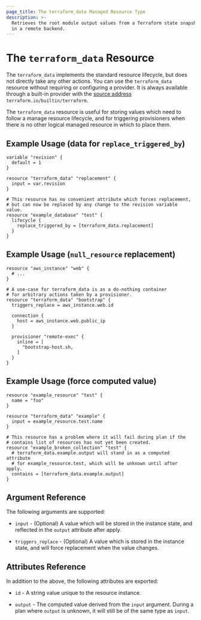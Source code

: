 ```yaml
---
page_title: The terraform_data Managed Resource Type
description: >-
  Retrieves the root module output values from a Terraform state snapshot stored
  in a remote backend.
---
```


# The `terraform_data` Resource

The `terraform_data` implements the standard resource lifecycle, but does not directly take any other actions. 
You can use the `terraform_data` resource without requiring or configuring a provider. It is always available through a built-in provider with the [source address](/language/providers/requirements#source-addresses) `terraform.io/builtin/terraform`.

The `terraform_data` resource is useful for storing values which need to follow a manage resource lifecycle, and for triggering provisioners when there is no other logical managed resource in which to place them.


## Example Usage (data for `replace_triggered_by`)

```hcl
variable "revision" {
  default = 1
}

resource "terraform_data" "replacement" {
  input = var.revision
}

# This resource has no convenient attribute which forces replacement,
# but can now be replaced by any change to the revision variable value.
resource "example_database" "test" {
  lifecycle {
    replace_triggered_by = [terraform_data.replacement]
  }
}
```

## Example Usage (`null_resource` replacement)

```hcl
resource "aws_instance" "web" {
  # ...
}

# A use-case for terraform_data is as a do-nothing container
# for arbitrary actions taken by a provisioner.
resource "terraform_data" "bootstrap" {
  triggers_replace = aws_instance.web.id

  connection {
    host = aws_instance.web.public_ip
  }

  provisioner "remote-exec" {
    inline = [
      "bootstrap-host.sh,
    ]
  }
}
```

## Example Usage (force computed value)

```hcl
resource "example_resource" "test" {
  name = "foo"
}

resource "terraform_data" "example" {
  input = example_resource.test.name
}

# This resource has a problem where it will fail during plan if the
# contains list of resources has not yet been created.
resource "example_broken_collection" "test" {
  # terraform_data.example.output will stand in as a computed attribute
  # for example_resource.test, which will be unknown until after apply.
  contains = [terraform_data.example.output]
}
```


## Argument Reference

The following arguments are supported:

* `input` - (Optional) A value which will be stored in the instance state, and reflected in the `output` attribute after apply.

* `triggers_replace` - (Optional) A value which is stored in the instance state, and will force replacement when the value changes.

## Attributes Reference

In addition to the above, the following attributes are exported:

* `id` - A string value unique to the resource instance.

* `output` - The computed value derived from the `input` argument. During a plan where `output` is unknown, it will still be of the same type as `input`.

